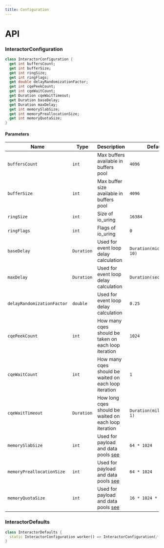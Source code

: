 ```yaml
---
title: Configuration
---
```


# API

### InteractorConfiguration

```dart title="Declaration"
class InteractorConfiguration {
  get int buffersCount;
  get int bufferSize;
  get int ringSize;
  get int ringFlags;
  get double delayRandomizationFactor;
  get int cqePeekCount;
  get int cqeWaitCount;
  get Duration cqeWaitTimeout;
  get Duration baseDelay;
  get Duration maxDelay;
  get int memorySlabSize;
  get int memoryPreallocationSize;
  get int memoryQuotaSize;
}
```

#### Parameters

| Name                       | Type       | Description                                                               | Defaults                      |
| -------------------------- | ---------- | ------------------------------------------------------------------------- | ----------------------------- |
| `buffersCount`             | `int`      | Max buffers available in buffers pool                                     | `4096                       ` |
| `bufferSize`               | `int`      | Max buffer size available in buffers pool                                 | `4096                       ` |
| `ringSize`                 | `int`      | Size of io_uring                                                          | `16384                      ` |
| `ringFlags`                | `int`      | Flags of io_uring                                                         | `0                          ` |
| `baseDelay`                | `Duration` | Used for event loop delay calculation                                     | `Duration(microseconds: 10)`  |
| `maxDelay`                 | `Duration` | Used for event loop delay calculation                                     | `Duration(seconds: 5)`        |
| `delayRandomizationFactor` | `double`   | Used for event loop delay calculation                                     | `0.25`                        |
| `cqePeekCount`             | `int`      | How many cqes should be taken on each loop iteration                      | `1024`                        |
| `cqeWaitCount`             | `int`      | How many cqes should be waited on each loop iteration                     | `1`                           |
| `cqeWaitTimeout`           | `Duration` | How long cqes should be waited on each loop iteration                     | `Duration(milliseconds: 1)`   |
| `memorySlabSize`           | `int`      | Used for payload and data pools [see](https://github.com/tarantool/small) | `64 * 1024                  ` |
| `memoryPreallocationSize`  | `int`      | Used for payload and data pools [see](https://github.com/tarantool/small) | `64 * 1024                  ` |
| `memoryQuotaSize`          | `int`      | Used for payload and data pools [see](https://github.com/tarantool/small) | `16 * 1024 * 1024           ` |


### InteractorDefaults
```dart title="Declaration"
class InteractorDefaults {
  static InteractorConfiguration worker() => InteractorConfiguration(/* parameters */);
}
```